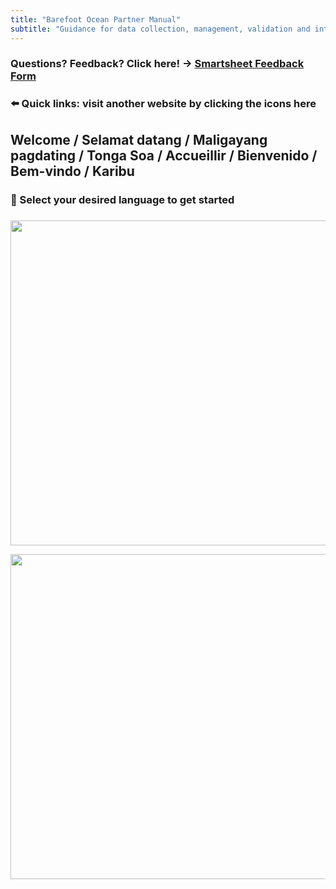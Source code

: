 ```yaml
---
title: "Barefoot Ocean Partner Manual"
subtitle: "Guidance for data collection, management, validation and interpretation"
---
```


### Questions? Feedback? Click here! -\> [Smartsheet Feedback Form](https://app.smartsheet.com/b/form/3464c4c77c1547a49fda7e9062f363f3)

### ⬅️ Quick links: visit another website by clicking the icons here

## Welcome / Selamat datang / Maligayang pagdating / Tonga Soa / Accueillir / Bienvenido / Bem-vindo / Karibu

### 🐠 Select your desired language to get started

### 

### 

::: {layout-ncol="2"}
![](images/GWS-09888.jpg){width="520"}

![](images/MOZ_GWS-25.jpg){width="520"}
:::
